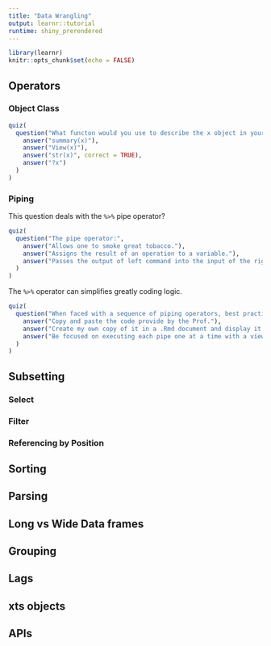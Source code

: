 ```yaml
---
title: "Data Wrangling"
output: learnr::tutorial
runtime: shiny_prerendered
---
```


```r
library(learnr)
knitr::opts_chunk$set(echo = FALSE)
```

## Operators

### Object Class 

```r
quiz(
  question("What functon would you use to describe the x object in your environment?",
    answer("summary(x)"),
    answer("View(x)"),
    answer("str(x)", correct = TRUE),
    answer("?x")
  )
)
```

### Piping

This question deals with the `%>%` pipe operator?

```r
quiz(
  question("The pipe operator:",
    answer("Allows one to smoke great tobacco."),
    answer("Assigns the result of an operation to a variable."),
    answer("Passes the output of left command into the input of the right command.", correct = TRUE)
  )
)
```

The `%>%` operator can simplifies greatly coding logic. 

```r
quiz(
  question("When faced with a sequence of piping operators, best practice to learn is to:",
    answer("Copy and paste the code provide by the Prof."),
    answer("Create my own copy of it in a .Rmd document and display it nicely."),
    answer("Be focused on executing each pipe one at a time with a view of understanding the input-transform-output sequence in terms of data class.", correct = TRUE)
  )
)
```

## Subsetting 

### Select

### Filter

### Referencing by Position

## Sorting

## Parsing

## Long vs Wide Data frames

## Grouping

## Lags

## xts objects

## APIs 



